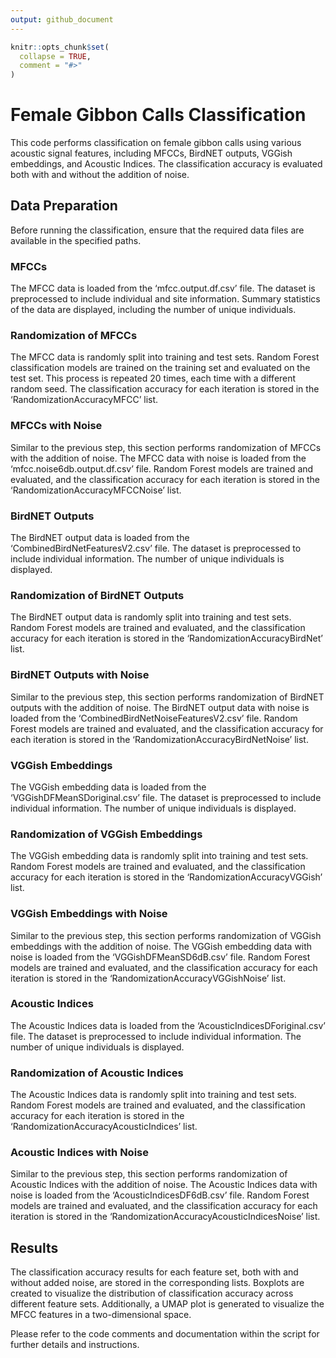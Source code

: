 ```yaml
---
output: github_document
---
```


<!-- README.md is generated from README.Rmd. Please edit that file -->

```r
knitr::opts_chunk$set(
  collapse = TRUE,
  comment = "#>"
)
```


# Female Gibbon Calls Classification

This code performs classification on female gibbon calls using various acoustic signal features, including MFCCs, BirdNET outputs, VGGish embeddings, and Acoustic Indices. The classification accuracy is evaluated both with and without the addition of noise.

## Data Preparation

Before running the classification, ensure that the required data files are available in the specified paths.

### MFCCs

The MFCC data is loaded from the 'mfcc.output.df.csv' file. The dataset is preprocessed to include individual and site information. Summary statistics of the data are displayed, including the number of unique individuals.

### Randomization of MFCCs

The MFCC data is randomly split into training and test sets. Random Forest classification models are trained on the training set and evaluated on the test set. This process is repeated 20 times, each time with a different random seed. The classification accuracy for each iteration is stored in the 'RandomizationAccuracyMFCC' list.

### MFCCs with Noise

Similar to the previous step, this section performs randomization of MFCCs with the addition of noise. The MFCC data with noise is loaded from the 'mfcc.noise6db.output.df.csv' file. Random Forest models are trained and evaluated, and the classification accuracy for each iteration is stored in the 'RandomizationAccuracyMFCCNoise' list.

### BirdNET Outputs

The BirdNET output data is loaded from the 'CombinedBirdNetFeaturesV2.csv' file. The dataset is preprocessed to include individual information. The number of unique individuals is displayed.

### Randomization of BirdNET Outputs

The BirdNET output data is randomly split into training and test sets. Random Forest models are trained and evaluated, and the classification accuracy for each iteration is stored in the 'RandomizationAccuracyBirdNet' list.

### BirdNET Outputs with Noise

Similar to the previous step, this section performs randomization of BirdNET outputs with the addition of noise. The BirdNET output data with noise is loaded from the 'CombinedBirdNetNoiseFeaturesV2.csv' file. Random Forest models are trained and evaluated, and the classification accuracy for each iteration is stored in the 'RandomizationAccuracyBirdNetNoise' list.

### VGGish Embeddings

The VGGish embedding data is loaded from the 'VGGishDFMeanSDoriginal.csv' file. The dataset is preprocessed to include individual information. The number of unique individuals is displayed.

### Randomization of VGGish Embeddings

The VGGish embedding data is randomly split into training and test sets. Random Forest models are trained and evaluated, and the classification accuracy for each iteration is stored in the 'RandomizationAccuracyVGGish' list.

### VGGish Embeddings with Noise

Similar to the previous step, this section performs randomization of VGGish embeddings with the addition of noise. The VGGish embedding data with noise is loaded from the 'VGGishDFMeanSD6dB.csv' file. Random Forest models are trained and evaluated, and the classification accuracy for each iteration is stored in the 'RandomizationAccuracyVGGishNoise' list.

### Acoustic Indices

The Acoustic Indices data is loaded from the 'AcousticIndicesDForiginal.csv' file. The dataset is preprocessed to include individual information. The number of unique individuals is displayed.

### Randomization of Acoustic Indices

The Acoustic Indices data is randomly split into training and test sets. Random Forest models are trained and evaluated, and the classification accuracy for each iteration is stored in the 'RandomizationAccuracyAcousticIndices' list.

### Acoustic Indices with Noise

Similar to the previous step, this section performs randomization of Acoustic Indices with the addition of noise. The Acoustic Indices data with noise is loaded from the 'AcousticIndicesDF6dB.csv' file. Random Forest models are trained and evaluated, and the classification accuracy for each iteration is stored in the 'RandomizationAccuracyAcousticIndicesNoise' list.

## Results

The classification accuracy results for each feature set, both with and without added noise, are stored in the corresponding lists. Boxplots are created to visualize the distribution of classification accuracy across different feature sets. Additionally, a UMAP plot is generated to visualize the MFCC features in a two-dimensional space.

Please refer to the code comments and documentation within the script for further details and instructions.


